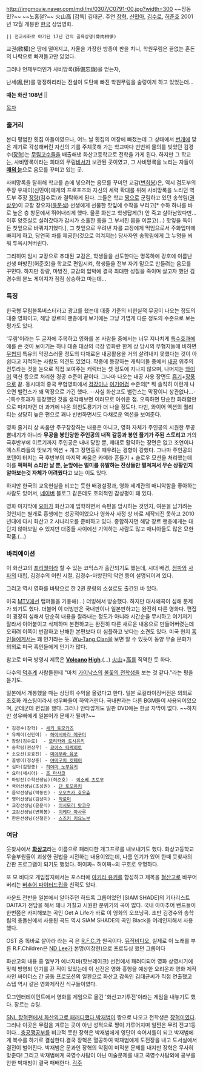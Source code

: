 http://imgmovie.naver.com/mdi/mi/0307/C0791-00.jpg?width=300
~~장동민?~~
~~노홍철?~~
火山高
[감독] 김태균.
주연 [[장혁]], [[신민아]], [[김수로]], [[허준호]]
2001년 12월 개봉한 [[한국]] 상업영화.

 || 전교사화로 야기된 17년 간의 골육상쟁(骨肉相爭)
교권(敎權)은 땅에 떨어지고, 자율을 가장한 방종이 판을 치니,
학원무림은 끝없는 혼돈의 나락으로 빠져들고만 있었다.

그러나 언제부터인가 사비망록(師備忘錄)을 얻는자,

난세(亂世)를 평정하리라는 전설이
도탄에 빠진 학원무림을 술렁이게 하고 있었는데...

'''때는 화산 108년''' ||


[[목차]]

=== 줄거리 ===
본디 평범한 횟집 아들이였으나, 어느 날 횟집의 어장에 빠졌는데 그 상태에서 [[번개]]에 맞은 계기로 각성해버린 자신의 기를 주체못해 가는 학교마다 번번히 물의를 빚었던 김경수([[장혁]])는 [[무림]]고수들을 배출해낸 화산고등학교로 전학을 가게 된다. 하지만 그 학교는, 사비망록이라는 희대의 무림[[비서]]가 보관된 곳이였고, 그 사비망록을 노리는 자들이 '''[[매의 눈]]'''으로 음모를 꾸미고 있는 곳.

사비망록을 탈취해 학교를 손에 넣으려는 음모를 꾸미던 교감([[변희봉]])은, 역시 검도부의 주장 유채이(신민아)에게의 프로포즈와 자신의 세력 확대를 위해 사비망록을 노리던 역도부 주장 [[장량]](김수로)과 결탁하게 된다. 그들은 학교 [[짱]]으로 군림하고 있던 송학림([[권상우]])이 교장 장오자([[윤문식]]) 선생에게 선물한 찻잎에 수작을 부리고[* 수하 하나를 바로 높은 층 창문에서 뛰어내리게 했다. 물론 화산고 학생답게(?) 안 죽고 살아남았다만... 이후 양호실로 실려갔다가 감시가 소홀한 틈을 그 부서진 몸을 이끌고(…) 찻잎을 독이 든 찻잎으로 바꿔치기했다.], 그 찻잎으로 우려낸 차를 교장에게 먹임으로서 주화입마에 빠지게 하고, 당연히 차를 제공한(것으로 여겨지는) 당사자인 송학림에게 그 누명을 씌워 투옥시켜버린다.

그리히여 임시 교장으로 추대된 교감은, 학생들을 선도한다는 명목하에 강호에 이름난 선생 마방진(허준호)을 학교로 편입시켜, 학생들을 전부 자기 밑으로 만들려는 음모를 꾸민다. 하지만 장량, 마방진, 교감의 압박에 결국 최대한 성질을 죽이며 살고자 했던 김경수의 분노 게이지가 점점 상승하고 마는데...

=== 특징 ===
한국형 무림블록버스터라고 광고를 했는데 대중 기준의 비현실적 무공이 나오는 정도의 대중 영화이고, 해당 장르의 팬층에게 보기에는 그냥 가볍게 다룬 정도의 수준으로 보는 평가도 있다.

'무림'이라는 두 글자에 주목하고 영화를 본 사람들 중에서는 너무 지나치게 [[특수효과]]에 애를 쓴 것이 보이기는 하나 대중 대상의 극장 영화란 한계 상 당시의 무협지들에 비하면 [[무협지]] 특유의 막장스러울 정도의 다채로운 내공활용을 거의 살려내지 못했다는 것이 아쉽다고 지적하는 사람도 의견도 있었다. 작중에 등장하는 캐릭터들 중에서 [[내공]] 위주의 전투라는 것을 눈으로 직접 보여주는 캐릭터는 셋 정도에 지나지 않으며, 나머지는 [[와이어]] 액션 등으로 처리한 경공 수준이 끝이다. 그나마 나오는 내공 사용 장면도 [[흡기]]+[[장풍]]으로 끝. 동시대의 중국 무협영화에서 [[검강]]이나 [[이기어검]] 수준의[* 뭐 솔직히 이런게 나오면 밸런스가 꽤 막장으로 가긴 했다. --사실 화산고도 밸런스는 막장이니 상관없나…--]특수효과가 등장했던 것을 생각해보면 여러모로 아쉬운 점. 오죽하면 단순한 화려함만으로 따지자면 더 과거에 나온 의천도룡기가 더 나을 정도다. 다만, 와이어 액션의 퀄리티는 상당히 높은 편으로 꽤나 빈번하면서도 다채로운 액션을 보여준다.

영화 줄거리 상 싸움만 주구창창하는 내용은 아니고, 영화 자체가 주인공의 시원한 무공 뽐내기가 아니라 '''무공을 봉인당한 주인공의 내적 갈등과 봉인 풀기가 주된 스토리고''' 거의 극후반부에 이르기까지 주인공은 내내 당할 뿐, 제대로 활약하는 장면은 없고 조연이나 엑스트라들의 맛보기 액션 + 개그 장면등로 때우려는 경향이 강했다. 그나마 주인공의 포텐이 터지는 극 후반부의 마지막 싸움은 카메라 흔들기 + 슬로우 모션을 처리했는데 이를 '''퍽퍽퍽 소리만 날 뿐, 눈앞에는 멀미를 유발하는 잔상들만 펼쳐져서 무슨 상황인지 알아보는것 자체가 어려웠다'''고 보는 이도 있다.

하지만 한국의 교육현실을 비꼬는 듯한 배경설정과, 영화 세계관의 매니악함을 좋아하는 사람도 있어서, [[네이버]] 블로그 같은데도 호의적인 감상평이 꽤 있다.

영화 마지막에 [[요마]]가 화산고에 입학하면서 속편을 암시하는 것인지, 여운을 남기려는 것인지는 별개로 흥행에는 성공적이었으나 영화사 사정 상 바로 제작되진 못하고 2010년대에 다시 화산고 2 시나리오를 준비하고 있다. 종합하자면 해당 장르 팬층에게는 대단치 않아보일 수 있지만 대중들 사이에선 기억하는 사람도 많고 매니아들도 많은 묘한 작품.(...)

=== 바리에이션 ===
이 화산고의 [[프리퀄]]이라 할 수 있는 코믹스가 출간되기도 했는데, 시대 배경, [[정파]]와 [[사파]]의 대립, 김경수의 어린 시절, 김경수-마방진의 악연 등이 설명되어져 있다. 

그리고 역시 영화를 바탕으로 한 2권 분량의 소설로도 출간된 바 있다.

미국 [[MTV]]에선 랩퍼들을 기용해(...) 더빙해서 방송했다. 하지만 대사왜곡이 심해 문제가 되기도 했다. 더불어 이 더빙판은 국내판이나 일본판하고는 완전히 다른 영화다. 편집이 굉장히 심해서 단순히 내용을 잘라내는 정도가 아니라 시간순을 무시하고 여기저기 잘라서 이어붙이고 삭제하며 본편하고는 완전히 다른 새로운 내용으로 만들어버렸는데 오히려 이쪽이 번잡하고 난해한 본편보다 더 심플하고 낫다는 소견도 있다. 미국 현지 [[흑인]]들에게서는 꽤 인기라는 듯. [[Wu-Tang Clan]]을 보면 알 수 있듯이 동양 무술 문화가 의외로 미국 흑인들에게 인기가 많다.

참고로 미국 방영시 제목은 '''[[화산|Volcano]] [[고등학교|High]]'''.(…) [[화산|火山]]+[[고등학교|高]]를 직역한 듯 하다.

다수의 [[덕후]]계 사람들한테 "마치 [[가이낙스]]의 [[불꽃의 전학생]]을 보는 것 같다."라는 평을 듣기도.

일본에서 개봉했을 때는 상당히 수익을 올렸다고 한다. 일본 로컬라이징버전은 의외로 초호화 캐스팅이라서 성우빠들이 하악거린다. 국내판과는 다른 BGM들이 사용되어있으며, 군데군데 편집을 했다. 그러나 안타깝게도 일판 DVD에는 한글 자막이 없다. ~~하지만 성우빠에게 일본어가 문제가 될까?~~

 * 김경수(장혁) - [[세키 토모카즈]] 
 * 유채이(신민아) - [[하야시바라 메구미]] 
 * 장량(김수로)  - [[모리카와 토시유키]] 
 * 송학림(권상우) - [[코야스 타케히토]] 
 * 소요선(공효진) - [[미야무라 유코]] 
 * 골뱅이(정상훈) - [[야마구치 캇페이]] 
 * 심마(김형종) - [[히야마 노부유키]] 
 * 요마(채시아) - [[조 마사코]] 
 * 마방진(수학선생님)(허준호) - [[이소베 츠토무]] 
 * 국어선생님(조성권) - [[단 토모유키]] 
 * 음악선생님(박동빈) - [[오오츠카 호우츄]]  
 * 영어선생님(김상미) - [[박로미]] 
 * 교장선생님(윤문식) - [[이시모리 탓코우]] 
 * 교감선생님(변희봉) - [[이케다 마사루]]  
 * 한문선생님(신철진) - [[스즈키 키요노부]]  

=== 여담 ===
웃찾사에서 '''[[화상고]]'''라는 이름으로 패러디한 개그프로를 내보내기도 했다. 화상고등학교 무술부원들이 괴상한 권법을 시전하는 내용이었는데, 나름 인기가 있어 한때 웃찾사의 간판 프로그램이 되기도 했었다. 허이짜~ 허이짜~의 구호로 유명하다.

또 모 비디오 게임잡지에서는 포스터에 [[아키라 유키]]를 합성하고 제목을 [[철산고]]로 바꾸어버리는 [[버추어 파이터]]드립을 친적도 있다.

사운드 전반을 일본에서 알아주던 하드록 그룹이었던 [SIAM SHADE]의 기타리스트 DAITA가 전담을 해서 꽤나 거칠고 시원한 분위기의 곡이 많다. 국내 아마추어 밴드들이 한번쯤은 카피해보는 곡인 Get A Life가 바로 이 영화의 오프닝곡. 초반 김경수와 송학림의 충돌씬에서 사용된 곡도 역시 SIAM SHADE의 곡인 Black을 어레인지해서 사용했다.

OST 중 똑바로 살아라 라는 곡 은 [[R.F.C.]]가 원곡이다. [http://tvpot.daum.net/clip/ClipView.do?clipid=36545666 뮤직비디오.] 
실제로 이 노래를 부른 R.F.Children은 [[ND Lee]]가 본명(이창현)으로 프로듀싱 했던 그룹이다

화산고의 내용 중 일부가 에너지바(핫브레이크) 선전에서 패러디되어 영화 상영시기에 맞춰 방영되 인기를 끈 적이 있었는데 이 선전은 영화 흥행을 예상한 오리온과 영화 제작사인 싸이더스 간 공동 프로모션의 일환으로 화산고 감독인 김태균씨가 직접 연출했고 스텝 역시 같은 영화제작진 식구들이였다.

모그엔터테이먼트에서 영화를 게임으로 옮긴 '화산고기투전'이라는 게임을 내놓기도 했다. 장르는 슈팅. 

[http://www.youtube.com/watch?v=yoU9SQyqSQ0 SNL 장혁편에서 화산외고로 패러디했다.][[박재범]]이 짱으로 나오고 전학생은 [[장혁]]이였다. 그러나 이곳은 무림을 겨루는 곳이 아닌 성적으로 짱이 가루어지며 일찐은 무려 전교1등이다...[[충공깽]]공부를 비교적 못한 장혁은 박재범에게 영단어 숙어셔틀이 되고 박재범에게 복수를 하기로 결심한다.결국 장혁은 열공하여 박재범에게 도전장을 내고 도서실에서 결전이 벌어진다. 박재범은 문과인 장혁의 악점이 미적분 문제를 내지만 장혁은 무사히 맞춘다! 그리고 박재범에게 국영수사탐이 아닌 미술문제를 내고 국영수사탐외에 공부를 안한 박재범이 결국 패배한다.
[[각주]]
